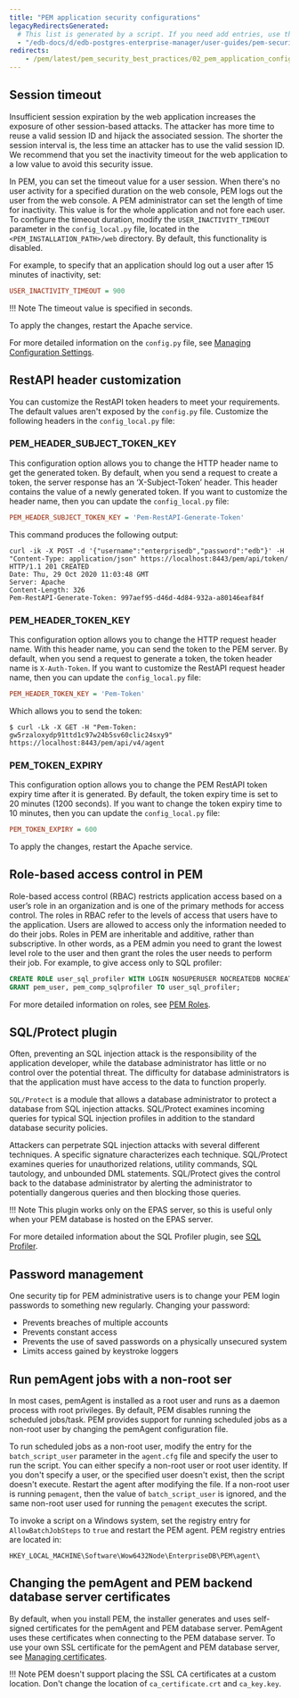 ```yaml
---
title: "PEM application security configurations"
legacyRedirectsGenerated:
  # This list is generated by a script. If you need add entries, use the `legacyRedirects` key.
  - "/edb-docs/d/edb-postgres-enterprise-manager/user-guides/pem-security-guide/8.0/pem_application_configuration.html"
redirects:
    - /pem/latest/pem_security_best_practices/02_pem_application_configuration/
---
```


## Session timeout

Insufficient session expiration by the web application increases the exposure of other session-based attacks. The attacker has more time to reuse a valid session ID and hijack the associated session. The shorter the session interval is, the less time an attacker has to use the valid session ID. We recommend that you set the inactivity timeout for the web application to a low value to avoid this security issue.

In PEM, you can set the timeout value for a user session. When there's no user activity for a specified duration on the web console, PEM logs out the user from the web console. A PEM administrator can set the length of time for inactivity. This value is for the whole application and not fore each user. To configure the timeout duration, modify the `USER_INACTIVITY_TIMEOUT` parameter in the `config_local.py` file, located in the `<PEM_INSTALLATION_PATH>/web` directory. By default, this functionality is disabled.

For example, to specify that an application should log out a user after 15 minutes of inactivity, set:

```ini
USER_INACTIVITY_TIMEOUT = 900
```

!!! Note
    The timeout value is specified in seconds.

To apply the changes, restart the Apache service.

For more detailed information on the `config.py` file, see [Managing Configuration Settings](/pem/latest/pem_online_help/01_toc_pem_getting_started/03_pem_managing_configuration_settings/).

## RestAPI header customization

You can customize the RestAPI token headers to meet your requirements. The default values aren't exposed by the `config.py` file. Customize the following headers in the `config_local.py` file:

### PEM_HEADER_SUBJECT_TOKEN_KEY

This configuration option allows you to change the HTTP header name to get the generated token. By default, when you send a request to create a token, the server response has an ‘X-Subject-Token’ header. This header contains the value of a newly generated token. If you want to customize the header name, then you can update the `config_local.py` file:

```ini
PEM_HEADER_SUBJECT_TOKEN_KEY = 'Pem-RestAPI-Generate-Token'
```

This command produces the following output:

```shell
curl -ik -X POST -d '{"username":"enterprisedb","password":"edb"}' -H "Content-Type: application/json" https://localhost:8443/pem/api/token/
HTTP/1.1 201 CREATED
Date: Thu, 29 Oct 2020 11:03:48 GMT
Server: Apache
Content-Length: 326
Pem-RestAPI-Generate-Token: 997aef95-d46d-4d84-932a-a80146eaf84f
```

### PEM_HEADER_TOKEN_KEY

This configuration option allows you to change the HTTP request header name. With this header name, you can send the token to the PEM server. By default, when you send a request to generate a token, the token header name is `X-Auth-Token`. If you want to customize the RestAPI request header name, then you can update the `config_local.py` file:

```ini
PEM_HEADER_TOKEN_KEY = 'Pem-Token'
```

Which allows you to send the token:

```shell
$ curl -Lk -X GET -H "Pem-Token: gw5rzaloxydp91ttd1c97w24b5sv60clic24sxy9" https://localhost:8443/pem/api/v4/agent
```

### PEM_TOKEN_EXPIRY

This configuration option allows you to change the PEM RestAPI token expiry time after it is generated. By default, the token expiry time is set to 20 minutes (1200 seconds). If you want to change the token expiry time to 10 minutes, then you can update the `config_local.py` file:

```ini
PEM_TOKEN_EXPIRY = 600
```

To apply the changes, restart the Apache service.

## Role-based access control in PEM

Role-based access control (RBAC) restricts application access based on a user’s role in an organization and is one of the primary methods for access control. The roles in RBAC refer to the levels of access that users have to the application. Users are allowed to access only the information needed to do their jobs. Roles in PEM are inheritable and additive, rather than subscriptive. In other words, as a PEM admin you need to grant the lowest level role to the user and then grant the roles the user needs to perform their job. For example, to give access only to SQL profiler:

```sql
CREATE ROLE user_sql_profiler WITH LOGIN NOSUPERUSER NOCREATEDB NOCREATEROLE INHERIT NOREPLICATION CONNECTION LIMIT -1 PASSWORD 'xxxxxx';
GRANT pem_user, pem_comp_sqlprofiler TO user_sql_profiler;
```

For more detailed information on roles, see [PEM Roles](/pem/latest/pem_online_help/01_toc_pem_getting_started/04_pem_roles/).

## SQL/Protect plugin

Often, preventing an SQL injection attack is the responsibility of the application developer, while the database administrator has little or no control over the potential threat. The difficulty for database administrators is that the application must have access to the data to function properly.

`SQL/Protect` is a module that allows a database administrator to protect a database from SQL injection attacks. SQL/Protect examines incoming queries for typical SQL injection profiles in addition to the standard database security policies.

Attackers can perpetrate SQL injection attacks with several different techniques. A specific signature characterizes each technique. SQL/Protect examines queries for unauthorized relations, utility commands, SQL tautology, and unbounded DML statements. SQL/Protect gives the control back to the database administrator by alerting the administrator to potentially dangerous queries and then blocking those queries.

!!! Note
    This plugin works only on the EPAS server, so this is useful only when your PEM database is hosted on the EPAS server.

For more detailed information about the SQL Profiler plugin, see [SQL Profiler](/pem/latest/pem_online_help/07_toc_pem_sql_profiler/).

## Password management

One security tip for PEM administrative users is to change your PEM login passwords to something new regularly. Changing your password:

-   Prevents breaches of multiple accounts
-   Prevents constant access
-   Prevents the use of saved passwords on a physically unsecured system
-   Limits access gained by keystroke loggers

## Run pemAgent jobs with a non-root ser

In most cases, pemAgent is installed as a root user and runs as a daemon process with root privileges. By default, PEM disables running the scheduled jobs/task. PEM provides support for running scheduled jobs as a non-root user by changing the pemAgent configuration file.

To run scheduled jobs as a non-root user, modify the entry for the `batch_script_user` parameter in the `agent.cfg` file and specify the user to run the script. You can either specify a non-root user or root user identity. If you don't specify a user, or the specified user doesn't exist, then the script doesn't execute. Restart the agent after modifying the file. If a non-root user is running `pemagent`, then the value of `batch_script_user` is ignored, and the same non-root user used for running the `pemagent` executes the script.

To invoke a script on a Windows system, set the registry entry for `AllowBatchJobSteps` to `true` and restart the PEM agent. PEM registry entries are located in:

```shell
HKEY_LOCAL_MACHINE\Software\Wow6432Node\EnterpriseDB\PEM\agent\
```

## Changing the pemAgent and PEM backend database server certificates

By default, when you install PEM, the installer generates and uses self-signed certificates for the pemAgent and PEM database server. PemAgent uses these certificates when connecting to the PEM database server. To use your own SSL certificate for the pemAgent and PEM database server, see [Managing certificates](/pem/latest/managing_certificates/).

!!! Note
    PEM doesn't support placing the SSL CA certificates at a custom location. Don't change the location of `ca_certificate.crt` and `ca_key.key`.
